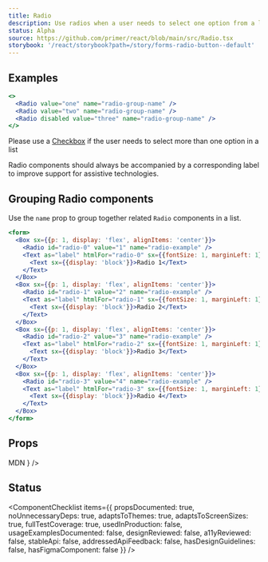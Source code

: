 ```yaml
---
title: Radio
description: Use radios when a user needs to select one option from a list
status: Alpha
source: https://github.com/primer/react/blob/main/src/Radio.tsx
storybook: '/react/storybook?path=/story/forms-radio-button--default'
---
```


## Examples

```jsx live
<>
  <Radio value="one" name="radio-group-name" />
  <Radio value="two" name="radio-group-name" />
  <Radio disabled value="three" name="radio-group-name" />
</>
```

<Note>

Please use a [Checkbox](/Checkbox) if the user needs to select more than one option in a list

</Note>

<Note variant="warning">
  Radio components should always be accompanied by a corresponding label to improve support for assistive technologies.
</Note>

## Grouping Radio components

Use the `name` prop to group together related `Radio` components in a list.

```jsx live
<form>
  <Box sx={{p: 1, display: 'flex', alignItems: 'center'}}>
    <Radio id="radio-0" value="1" name="radio-example" />
    <Text as="label" htmlFor="radio-0" sx={{fontSize: 1, marginLeft: 1}}>
      <Text sx={{display: 'block'}}>Radio 1</Text>
    </Text>
  </Box>
  <Box sx={{p: 1, display: 'flex', alignItems: 'center'}}>
    <Radio id="radio-1" value="2" name="radio-example" />
    <Text as="label" htmlFor="radio-1" sx={{fontSize: 1, marginLeft: 1}}>
      <Text sx={{display: 'block'}}>Radio 2</Text>
    </Text>
  </Box>
  <Box sx={{p: 1, display: 'flex', alignItems: 'center'}}>
    <Radio id="radio-2" value="3" name="radio-example" />
    <Text as="label" htmlFor="radio-2" sx={{fontSize: 1, marginLeft: 1}}>
      <Text sx={{display: 'block'}}>Radio 3</Text>
    </Text>
  </Box>
  <Box sx={{p: 1, display: 'flex', alignItems: 'center'}}>
    <Radio id="radio-3" value="4" name="radio-example" />
    <Text as="label" htmlFor="radio-3" sx={{fontSize: 1, marginLeft: 1}}>
      <Text sx={{display: 'block'}}>Radio 4</Text>
    </Text>
  </Box>
</form>
```

## Props

<PropsTable>
  <PropsTableRow name="value" type="string" required description="A unique value that is never shown to the user" />
  <PropsTableRow name="name" type="string" required description="Required for grouping multiple radios" />
  <PropsTableRow name="checked" type="boolean" description="Modifies true/false value of the native radio" />
  <PropsTableRow name="defaultChecked" type="boolean" description="Selects the radio by default in uncontrolled mode" />
  <PropsTableRow
    name="onChange"
    type="(event: React.ChangeEvent) => void"
    description="A callback function that is triggered when the input state has been changed"
  />
  <PropsTableRow
    name="disabled"
    type="boolean"
    description="Modifies the native disabled state of the native checkbox"
  />
  <PropsTableBasePropRows
    elementType="input"
    refType="HTMLInputElement"
    passthroughPropsLink={
      <Link href="https://developer.mozilla.org/en-US/docs/Web/HTML/Element/input/radio#additional_attributes">
        MDN
      </Link>
    }
  />
</PropsTable>

## Status

<ComponentChecklist
  items={{
    propsDocumented: true,
    noUnnecessaryDeps: true,
    adaptsToThemes: true,
    adaptsToScreenSizes: true,
    fullTestCoverage: true,
    usedInProduction: false,
    usageExamplesDocumented: false,
    designReviewed: false,
    a11yReviewed: false,
    stableApi: false,
    addressedApiFeedback: false,
    hasDesignGuidelines: false,
    hasFigmaComponent: false
  }}
/>
